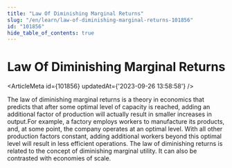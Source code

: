 ```yaml
---
title: "Law Of Diminishing Marginal Returns"
slug: "/en/learn/law-of-diminishing-marginal-returns-101856"
id: "101856"
hide_table_of_contents: true
---
```



# Law Of Diminishing Marginal Returns

<ArticleMeta id={101856} updatedAt={'2023-09-26 13:58:58'} />
<div className='border-solid border-b border-t-0 my-4 border-[var(--ifm-color-gray-300)]' />

The law of diminishing marginal returns is a theory in economics that predicts that after some optimal level of capacity is reached, adding an additional factor of production will actually result in smaller increases in output.For example, a factory employs workers to manufacture its products, and, at some point, the company operates at an optimal level. With all other production factors constant, adding additional workers beyond this optimal level will result in less efficient operations. The law of diminishing returns is related to the concept of diminishing marginal utility. It can also be contrasted with economies of scale.
